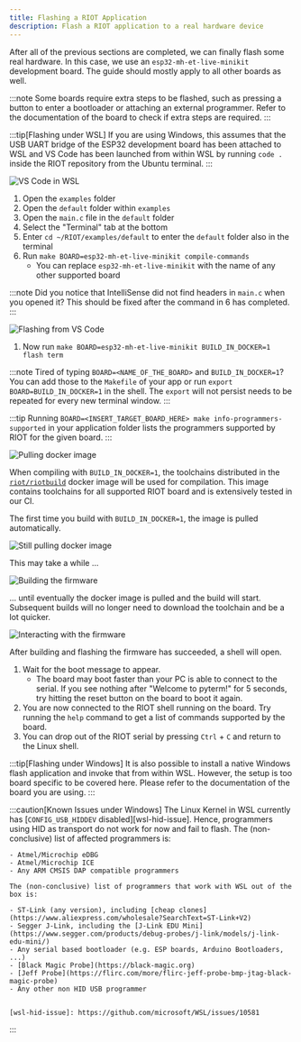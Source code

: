 ```yaml
---
title: Flashing a RIOT Application
description: Flash a RIOT application to a real hardware device
---
```



<Contact />

After all of the previous sections are completed, we can finally flash some
real hardware. In this case, we use an `esp32-mh-et-live-minikit` development
board. The guide should mostly apply to all other boards as well.

:::note
    Some boards require extra steps to be flashed, such as pressing a button
    to enter a bootloader or attaching an external programmer. Refer to the
    documentation of the board to check if extra steps are required.
:::

:::tip[Flashing under WSL]
    If you are using Windows, this assumes that the USB UART bridge of the ESP32 development board has
    been attached to WSL and VS Code has been launched from within WSL by running
    `code .` inside the RIOT repository from the Ubuntu terminal.
:::

![VS Code in WSL](img/08-Flash_Real_Hardware-03.png)

1. Open the `examples` folder
2. Open the `default` folder within `examples`
3. Open the `main.c` file in the `default` folder
4. Select the "Terminal" tab at the bottom
5. Enter `cd ~/RIOT/examples/default` to enter the `default` folder also in the terminal
6. Run `make BOARD=esp32-mh-et-live-minikit compile-commands`
    - You can replace `esp32-mh-et-live-minikit` with the name of any other supported board

:::note
    Did you notice that IntelliSense did not find headers in `main.c` when you
    opened it? This should be fixed after the command in 6 has completed.
:::

![Flashing from VS Code](img/08-Flash_Real_Hardware-04.png)

1. Now run `make BOARD=esp32-mh-et-live-minikit BUILD_IN_DOCKER=1 flash term`

:::note
    Tired of typing `BOARD=<NAME_OF_THE_BOARD>` and `BUILD_IN_DOCKER=1`? You can
    add those to the `Makefile` of your app or run
    `export BOARD=BUILD_IN_DOCKER=1` in the shell. The `export` will not persist
    needs to be repeated for every new terminal window.
:::

:::tip
Running `BOARD=<INSERT_TARGET_BOARD_HERE> make info-programmers-supported` in your
         application folder lists the programmers supported by RIOT for the given board.
:::


![Pulling docker image](img/08-Flash_Real_Hardware-05.png)

When compiling with `BUILD_IN_DOCKER=1`, the toolchains distributed in the
[`riot/riotbuild`](https://hub.docker.com/r/riot/riotbuild/) docker image will
be used for compilation. This image contains toolchains for all supported RIOT
board and is extensively tested in our CI.

The first time you build with `BUILD_IN_DOCKER=1`, the image is pulled
automatically.

![Still pulling docker image](img/08-Flash_Real_Hardware-06.png)

This may take a while ...

![Building the firmware](img/08-Flash_Real_Hardware-07.png)

... until eventually the docker image is pulled and the build will start.
Subsequent builds will no longer need to download the toolchain and be a lot
quicker.

![Interacting with the firmware](img/08-Flash_Real_Hardware-08.png)

After building and flashing the firmware has succeeded, a shell will open.

1. Wait for the boot message to appear.
    - The board may boot faster than your PC is able to connect to the serial.
      If you see nothing after "Welcome to pyterm!" for 5 seconds, try hitting
      the reset button on the board to boot it again.
2. You are now connected to the RIOT shell running on the board. Try running
   the `help` command to get a list of commands supported by the board.
3. You can drop out of the RIOT serial by pressing `Ctrl` + `C` and return
   to the Linux shell.

:::tip[Flashing under Windows]
It is also possible to install a native Windows flash application and invoke that from within WSL.
However, the setup is too board specific to be covered here. Please refer to the documentation of the board you are using.
:::

:::caution[Known Issues under Windows]
    The Linux Kernel in WSL currently has
    [`CONFIG_USB_HIDDEV` disabled][wsl-hid-issue]. Hence, programmers using HID
    as transport do not work for now and fail to flash. The (non-conclusive) list of affected
    programmers is:

    - Atmel/Microchip eDBG
    - Atmel/Microchip ICE
    - Any ARM CMSIS DAP compatible programmers

    The (non-conclusive) list of programmers that work with WSL out of the box is:

    - ST-Link (any version), including [cheap clones](https://www.aliexpress.com/wholesale?SearchText=ST-Link+V2)
    - Segger J-Link, including the [J-Link EDU Mini](https://www.segger.com/products/debug-probes/j-link/models/j-link-edu-mini/)
    - Any serial based bootloader (e.g. ESP boards, Arduino Bootloaders, ...)
    - [Black Magic Probe](https://black-magic.org)
    - [Jeff Probe](https://flirc.com/more/flirc-jeff-probe-bmp-jtag-black-magic-probe)
    - Any other non HID USB programmer


    [wsl-hid-issue]: https://github.com/microsoft/WSL/issues/10581
:::
